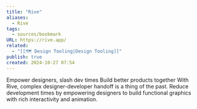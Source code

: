 ```yaml
---
title: "Rive"
aliases:
  - Rive
tags:
  - sources/bookmark
URL: https://rive.app/
related:
  - "[[🗺️ Design Tooling|Design Tooling]]"
publish: true
created: 2024-10-27 07:54
---
```


Empower designers,
slash dev times
Build better products together
With Rive, complex designer-developer handoff is a thing of the past. Reduce development times by empowering designers to build functional graphics with rich interactivity and animation.